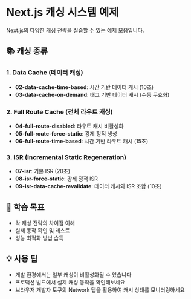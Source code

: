 # Next.js 캐싱 시스템 예제

Next.js의 다양한 캐싱 전략을 실습할 수 있는 예제 모음입니다.

## 📚 캐싱 종류

### 1. Data Cache (데이터 캐싱)
- **02-data-cache-time-based**: 시간 기반 데이터 캐시 (10초)
- **03-data-cache-on-demand**: 태그 기반 데이터 캐시 (수동 무효화)

### 2. Full Route Cache (전체 라우트 캐싱)
- **04-full-route-disabled**: 라우트 캐시 비활성화
- **05-full-route-force-static**: 강제 정적 생성
- **06-full-route-time-based**: 시간 기반 라우트 캐시 (15초)

### 3. ISR (Incremental Static Regeneration)
- **07-isr**: 기본 ISR (20초)
- **08-isr-force-static**: 강제 정적 ISR
- **09-isr-data-cache-revalidate**: 데이터 캐시와 ISR 조합 (10초)

## 🎯 학습 목표

- 각 캐싱 전략의 차이점 이해
- 실제 동작 확인 및 테스트
- 성능 최적화 방법 습득

## 💡 사용 팁

- 개발 환경에서는 일부 캐싱이 비활성화될 수 있습니다
- 프로덕션 빌드에서 실제 캐싱 동작을 확인해보세요
- 브라우저 개발자 도구의 Network 탭을 활용하여 캐시 상태를 모니터링하세요
